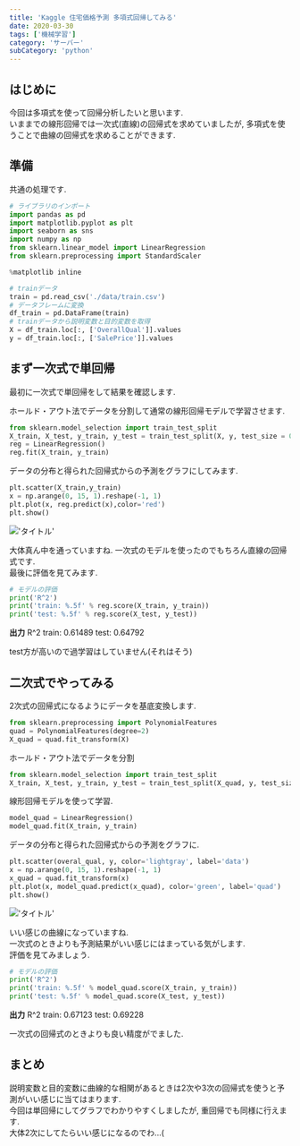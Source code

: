 ```yaml
---
title: 'Kaggle 住宅価格予測 多項式回帰してみる'
date: 2020-03-30
tags: ['機械学習']
category: 'サーバー'
subCategory: 'python'
---
```


## はじめに

今回は多項式を使って回帰分析したいと思います.\
いままでの線形回帰では一次式(直線)の回帰式を求めていましたが, 多項式を使うことで曲線の回帰式を求めることができます.

## 準備

共通の処理です.

```python
# ライブラリのインポート
import pandas as pd
import matplotlib.pyplot as plt
import seaborn as sns
import numpy as np
from sklearn.linear_model import LinearRegression
from sklearn.preprocessing import StandardScaler

%matplotlib inline

# trainデータ
train = pd.read_csv('./data/train.csv')
# データフレームに変換
df_train = pd.DataFrame(train)
# trainデータから説明変数と目的変数を取得
X = df_train.loc[:, ['OverallQual']].values
y = df_train.loc[:, ['SalePrice']].values
```

## まず一次式で単回帰

最初に一次式で単回帰をして結果を確認します.

ホールド・アウト法でデータを分割して通常の線形回帰モデルで学習させます.

```python
from sklearn.model_selection import train_test_split
X_train, X_test, y_train, y_test = train_test_split(X, y, test_size = 0.3, random_state = 0)
reg = LinearRegression()
reg.fit(X_train, y_train)
```

データの分布と得られた回帰式からの予測をグラフにしてみます.

```python
plt.scatter(X_train,y_train)
x = np.arange(0, 15, 1).reshape(-1, 1)
plt.plot(x, reg.predict(x),color='red')
plt.show()
```

!['タイトル'](https://i.gyazo.com/6871a5c83c6d9ae3b7194577b7c67519.png)

大体真ん中を通っていますね. 一次式のモデルを使ったのでもちろん直線の回帰式です.\
最後に評価を見てみます.

```python
# モデルの評価
print('R^2')
print('train: %.5f' % reg.score(X_train, y_train))
print('test: %.5f' % reg.score(X_test, y_test))
```

**出力** R^2 train: 0.61489 test: 0.64792

test方が高いので過学習はしていません(それはそう)

## 二次式でやってみる

2次式の回帰式になるようにデータを基底変換します.

```python
from sklearn.preprocessing import PolynomialFeatures
quad = PolynomialFeatures(degree=2)
X_quad = quad.fit_transform(X)
```

ホールド・アウト法でデータを分割

```python
from sklearn.model_selection import train_test_split
X_train, X_test, y_train, y_test = train_test_split(X_quad, y, test_size = 0.3, random_state = 0)
```

線形回帰モデルを使って学習.

```python
model_quad = LinearRegression()
model_quad.fit(X_train, y_train)
```

データの分布と得られた回帰式からの予測をグラフに.

```python
plt.scatter(overal_qual, y, color='lightgray', label='data')
x = np.arange(0, 15, 1).reshape(-1, 1)
x_quad = quad.fit_transform(x)
plt.plot(x, model_quad.predict(x_quad), color='green', label='quad')
plt.show()
```

!['タイトル'](https://i.gyazo.com/7da2aaa02648cc829350c56bbedcde1f.png)

いい感じの曲線になっていますね.\
一次式のときよりも予測結果がいい感じにはまっている気がします.\
評価を見てみましょう.

```python
# モデルの評価
print('R^2')
print('train: %.5f' % model_quad.score(X_train, y_train))
print('test: %.5f' % model_quad.score(X_test, y_test))
```

**出力** R^2 train: 0.67123 test: 0.69228

一次式の回帰式のときよりも良い精度がでました.

## まとめ

説明変数と目的変数に曲線的な相関があるときは2次や3次の回帰式を使うと予測がいい感じに当てはまります.\
今回は単回帰にしてグラフでわかりやすくしましたが, 重回帰でも同様に行えます.\
大体2次にしてたらいい感じになるのでわ...(
